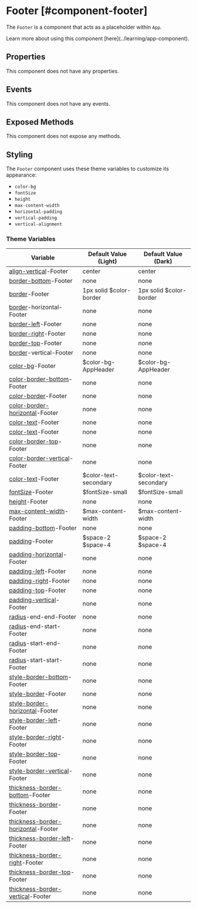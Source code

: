 
# Footer [#component-footer]

The `Footer` is a component that acts as a placeholder within `App`.

<Callout type="info" emoji="📔">
Learn more about using this component [here](../learning/app-component).
</Callout>

## Properties

This component does not have any properties.

## Events

This component does not have any events.

## Exposed Methods

This component does not expose any methods.

## Styling

The `Footer` component uses these theme variables to customize its appearance:

- `color-bg`
- `fontSize`
- `height`
- `max-content-width`
- `horizontal-padding`
- `vertical-padding`
- `vertical-alignment`

### Theme Variables

| Variable | Default Value (Light) | Default Value (Dark) |
| --- | --- | --- |
| [align-vertical](../styles-and-themes/common-units/#alignment)-Footer | center | center |
| [border-bottom](../styles-and-themes/common-units/#border)-Footer | <GrayText>none</GrayText> | <GrayText>none</GrayText> |
| [border](../styles-and-themes/common-units/#border)-Footer | 1px solid $color-border | 1px solid $color-border |
| [border](../styles-and-themes/common-units/#border)-horizontal-Footer | <GrayText>none</GrayText> | <GrayText>none</GrayText> |
| [border-left](../styles-and-themes/common-units/#border)-Footer | <GrayText>none</GrayText> | <GrayText>none</GrayText> |
| [border-right](../styles-and-themes/common-units/#border)-Footer | <GrayText>none</GrayText> | <GrayText>none</GrayText> |
| [border-top](../styles-and-themes/common-units/#border)-Footer | <GrayText>none</GrayText> | <GrayText>none</GrayText> |
| [border](../styles-and-themes/common-units/#border)-vertical-Footer | <GrayText>none</GrayText> | <GrayText>none</GrayText> |
| [color-bg](../styles-and-themes/common-units/#color)-Footer | $color-bg-AppHeader | $color-bg-AppHeader |
| [color-border-bottom](../styles-and-themes/common-units/#color)-Footer | <GrayText>none</GrayText> | <GrayText>none</GrayText> |
| [color-border](../styles-and-themes/common-units/#color)-Footer | <GrayText>none</GrayText> | <GrayText>none</GrayText> |
| [color-border-horizontal](../styles-and-themes/common-units/#color)-Footer | <GrayText>none</GrayText> | <GrayText>none</GrayText> |
| [color-text](../styles-and-themes/common-units/#color)-Footer | <GrayText>none</GrayText> | <GrayText>none</GrayText> |
| [color-text](../styles-and-themes/common-units/#color)-Footer | <GrayText>none</GrayText> | <GrayText>none</GrayText> |
| [color-border-top](../styles-and-themes/common-units/#color)-Footer | <GrayText>none</GrayText> | <GrayText>none</GrayText> |
| [color-border-vertical](../styles-and-themes/common-units/#color)-Footer | <GrayText>none</GrayText> | <GrayText>none</GrayText> |
| [color-text](../styles-and-themes/common-units/#color)-Footer | $color-text-secondary | $color-text-secondary |
| [fontSize](../styles-and-themes/common-units/#size)-Footer | $fontSize-small | $fontSize-small |
| [height](../styles-and-themes/common-units/#size)-Footer | <GrayText>none</GrayText> | <GrayText>none</GrayText> |
| [max-content-width](../styles-and-themes/common-units/#size)-Footer | $max-content-width | $max-content-width |
| [padding-bottom](../styles-and-themes/common-units/#size)-Footer | <GrayText>none</GrayText> | <GrayText>none</GrayText> |
| [padding](../styles-and-themes/common-units/#size)-Footer | $space-2 $space-4 | $space-2 $space-4 |
| [padding-horizontal](../styles-and-themes/common-units/#size)-Footer | <GrayText>none</GrayText> | <GrayText>none</GrayText> |
| [padding-left](../styles-and-themes/common-units/#size)-Footer | <GrayText>none</GrayText> | <GrayText>none</GrayText> |
| [padding-right](../styles-and-themes/common-units/#size)-Footer | <GrayText>none</GrayText> | <GrayText>none</GrayText> |
| [padding-top](../styles-and-themes/common-units/#size)-Footer | <GrayText>none</GrayText> | <GrayText>none</GrayText> |
| [padding-vertical](../styles-and-themes/common-units/#size)-Footer | <GrayText>none</GrayText> | <GrayText>none</GrayText> |
| [radius](../styles-and-themes/common-units/#border-rounding)-end-end-Footer | <GrayText>none</GrayText> | <GrayText>none</GrayText> |
| [radius](../styles-and-themes/common-units/#border-rounding)-end-start-Footer | <GrayText>none</GrayText> | <GrayText>none</GrayText> |
| [radius](../styles-and-themes/common-units/#border-rounding)-start-end-Footer | <GrayText>none</GrayText> | <GrayText>none</GrayText> |
| [radius](../styles-and-themes/common-units/#border-rounding)-start-start-Footer | <GrayText>none</GrayText> | <GrayText>none</GrayText> |
| [style-border-bottom](../styles-and-themes/common-units/#border-style)-Footer | <GrayText>none</GrayText> | <GrayText>none</GrayText> |
| [style-border](../styles-and-themes/common-units/#border-style)-Footer | <GrayText>none</GrayText> | <GrayText>none</GrayText> |
| [style-border-horizontal](../styles-and-themes/common-units/#border-style)-Footer | <GrayText>none</GrayText> | <GrayText>none</GrayText> |
| [style-border-left](../styles-and-themes/common-units/#border-style)-Footer | <GrayText>none</GrayText> | <GrayText>none</GrayText> |
| [style-border-right](../styles-and-themes/common-units/#border-style)-Footer | <GrayText>none</GrayText> | <GrayText>none</GrayText> |
| [style-border-top](../styles-and-themes/common-units/#border-style)-Footer | <GrayText>none</GrayText> | <GrayText>none</GrayText> |
| [style-border-vertical](../styles-and-themes/common-units/#border-style)-Footer | <GrayText>none</GrayText> | <GrayText>none</GrayText> |
| [thickness-border-bottom](../styles-and-themes/common-units/#size)-Footer | <GrayText>none</GrayText> | <GrayText>none</GrayText> |
| [thickness-border](../styles-and-themes/common-units/#size)-Footer | <GrayText>none</GrayText> | <GrayText>none</GrayText> |
| [thickness-border-horizontal](../styles-and-themes/common-units/#size)-Footer | <GrayText>none</GrayText> | <GrayText>none</GrayText> |
| [thickness-border-left](../styles-and-themes/common-units/#size)-Footer | <GrayText>none</GrayText> | <GrayText>none</GrayText> |
| [thickness-border-right](../styles-and-themes/common-units/#size)-Footer | <GrayText>none</GrayText> | <GrayText>none</GrayText> |
| [thickness-border-top](../styles-and-themes/common-units/#size)-Footer | <GrayText>none</GrayText> | <GrayText>none</GrayText> |
| [thickness-border-vertical](../styles-and-themes/common-units/#size)-Footer | <GrayText>none</GrayText> | <GrayText>none</GrayText> |
